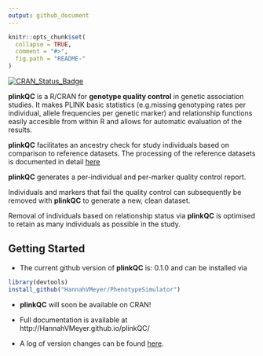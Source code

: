 ```yaml
---
output: github_document
---
```


<!-- README.md is generated from README.Rmd. Please edit that file -->

```r
knitr::opts_chunk$set(
  collapse = TRUE,
  comment = "#>",
  fig.path = "README-"
)
```

[![CRAN_Status_Badge](http://www.r-pkg.org/badges/version/plinkQC)](https://cran.r-project.org/package=plinkQC)


**plinkQC** is a R/CRAN for **genotype quality control** in genetic association
studies. It makes PLINK basic statistics (e.g.missing genotyping rates
per individual, allele frequencies per genetic marker) and relationship
functions easily accesible from within R and allows for automatic evaluation
of the results.

**plinkQC** facilitates an ancestry check for study individuals based on
comparison to reference datasets. The processing of the reference datasets is
documented in detail [here](articles/AncestryCheck.html)

**plinkQC** generates a per-individual and per-marker quality control report.

Individuals and markers that fail the quality control can subsequently be
removed with **plinkQC** to generate a new, clean dataset.

Removal of individuals based on relationship status via **plinkQC** is optimised
to retain as many individuals as possible in the study.

## <i class="fa fa-cog" aria-hidden="true"></i> Getting Started

- The current github version of **plinkQC**  is: 0.1.0 and can be
installed via
```r
library(devtools)
install_github("HannahVMeyer/PhenotypeSimulator")
```
- **plinkQC** will soon be available on CRAN!

- Full documentation is available at http://HannahVMeyer.github.io/plinkQC/

- A log of version changes can be found [here](https://github.com/HannahVMeyer/plinkQC/blob/master/NEWS.md).
